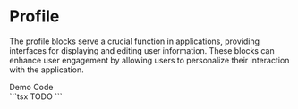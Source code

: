 
<Meta title="Blocks/Administration/Profile" />

# Profile
The profile blocks serve a crucial function in applications, providing interfaces for displaying
and editing user information. These blocks can enhance user engagement by allowing users to personalize
their interaction with the application.

<Unstyled>
  <Tabs direction="rtl">
    <TabList>
      <Tab>
        Demo
      </Tab>
      <Tab>
        Code
      </Tab>
    </TabList>
    <TabPanel>
      <div className="flex flex-col border justify-center items-center border-gray-500">
        <Profile />
      </div>
    </TabPanel>
    <TabPanel>
  ```tsx
TODO
  ```
    </TabPanel>
  </Tabs>
</Unstyled>
